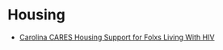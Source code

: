 # Housing

- [Carolina CARES Housing Support for Folxs Living With HIV](https://www.carolinascare.org/what-we-do/housing/)
